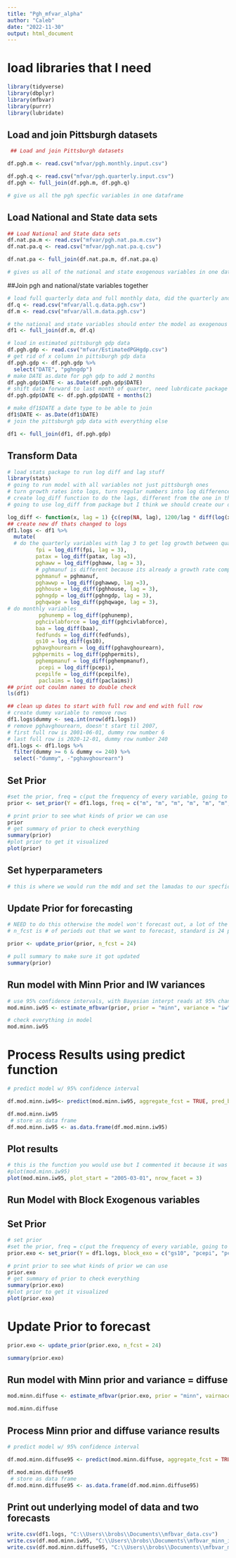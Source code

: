 ```yaml
---
title: "Pgh_mfvar_alpha"
author: "Caleb"
date: "2022-11-30"
output: html_document
---
```

# load libraries that I need 
```r
library(tidyverse) 
library(dbplyr) 
library(mfbvar) 
library(purrr)
library(lubridate)
``` 
## Load and join Pittsburgh datasets 
```r
 ## Load and join Pittsburgh datasets 

df.pgh.m <- read.csv("mfvar/pgh.monthly.input.csv")

df.pgh.q <- read.csv("mfvar/pgh.quarterly.input.csv") 
df.pgh <- full_join(df.pgh.m, df.pgh.q)

# give us all the pgh specfic variables in one dataframe 
```
## Load National and State data sets 
```r
## Load National and State data sets 
df.nat.pa.m <- read.csv("mfvar/pgh.nat.pa.m.csv")
df.nat.pa.q <- read.csv("mfvar/pgh.nat.pa.q.csv") 

df.nat.pa <- full_join(df.nat.pa.m, df.nat.pa.q) 

# gives us all of the national and state exogenous variables in one dataframe 

```

##Join pgh and national/state variables together 
```r
# load full quarterly data and full monthly data, did the quarterly and monthly combining in excel cause it was easier, also had to switch quarterly data to last quarter of the month not the first, easier to do in excel 
df.q <- read.csv("mfvar/all.q.data.pgh.csv") 
df.m <- read.csv("mfvar/all.m.data.pgh.csv") 

# the national and state variables should enter the model as exogenous but the package doesn't really allow that, we're going to try and tinker with it but will also run model where they aren't exogenous 
df1 <- full_join(df.m, df.q)

# load in estimated pittsburgh gdp data 
df.pgh.gdp <- read.csv("mfvar/EstimatedPGHgdp.csv") 
# get rid of x column in pittsburgh gdp data 
df.pgh.gdp <- df.pgh.gdp %>% 
  select("DATE", "pghngdp") 
# make DATE as.date for pgh gdp to add 2 months 
df.pgh.gdp$DATE <- as.Date(df.pgh.gdp$DATE)
# shift data forward to last month of quarter, need lubrdicate package for months function 
df.pgh.gdp$DATE <- df.pgh.gdp$DATE + months(2)

# make df1$DATE a date type to be able to join 
df1$DATE <- as.Date(df1$DATE)
# join the pittsburgh gdp data with everything else 

df1 <- full_join(df1, df.pgh.gdp) 
```
## Transform Data  
```r
# load stats package to run log diff and lag stuff 
library(stats)
# going to run model with all variables not just pittsburgh ones 
# turn growth rates into logs, turn regular numbers into log differences using diff(log()) 
# create log_diff function to do the lags, different from the one in the package but not sure what 1200 is doing there so 
# going to use log_diff from package but I think we should create our own function, doesn't look right 

log_diff <- function(x, lag = 1) {c(rep(NA, lag), 1200/lag * diff(log(x), lag = lag))} 
## create new df thats changed to logs 
df1.logs <- df1 %>% 
  mutate( 
  # do the quarterly variables with lag 3 to get log growth between quarterly inputs  
         fpi = log_diff(fpi, lag = 3), 
         patax = log_diff(patax, lag =3),
         pghaww = log_diff(pghaww, lag = 3), 
         # pghmanuf is different because its already a growth rate comparing this quarter from the year before, tried #log level but was negative so just went with raw value, something we need to discuss 
         pghmanuf = pghmanuf, 
         pghawwp = log_diff(pghawwp, lag =3), 
         pghhouse = log_diff(pghhouse, lag = 3), 
         pghngdp = log_diff(pghngdp, lag = 3),
         pghqwage = log_diff(pghqwage, lag = 3), 
# do monthly variables 
          pghunemp = log_diff(pghunemp),
         pghcivlabforce = log_diff(pghcivlabforce), 
         baa = log_diff(baa), 
         fedfunds = log_diff(fedfunds),
         gs10 = log_diff(gs10),
        pghavghourearn = log_diff(pghavghourearn), 
        pghpermits = log_diff(pghpermits),
         pghempmanuf = log_diff(pghempmanuf), 
          pcepi = log_diff(pcepi), 
         pcepilfe = log_diff(pcepilfe), 
          paclaims = log_diff(paclaims))
## print out coulmn names to double check 
ls(df1)

## clean up dates to start with full row and end with full row 
# create dummy variable to remove rows 
df1.logs$dummy <- seq.int(nrow(df1.logs))
# remove pghavghourearn, doesn't start til 2007, 
# first full row is 2001-06-01, dummy row number 6 
# last full row is 2020-12-01, dummy row number 240 
df1.logs <- df1.logs %>% 
  filter(dummy >= 6 & dummy <= 240) %>% 
  select(-"dummy", -"pghavghourearn") 
```
## Set Prior 
```r
#set the prior, freq = c(put the frequency of every variable, going to be annoying for big data sets, not sure what n_burnin and n_reps does)
prior <- set_prior(Y = df1.logs, freq = c("m", "m", "m", "m", "m", "m", "m", "m", "m", "m", "q", "q", "q", "q", "q", "q", "q", "q"), n_lags = 4, n_burnin = 1000, n_reps = 1000)

# print prior to see what kinds of prior we can use 
prior 
# get summary of prior to check everything 
summary(prior)
#plot prior to get it visualized 
plot(prior) 
```
## Set hyperparameters 
```r
# this is where we would run the mdd and set the lamadas to our specfic needs using mdd, still need to trouble shoot the mdd process, can probably use the alpha verison to do so 
```
## Update Prior for forecasting 
```r
# NEED to do this otherwise the model won't forecast out, a lot of the heavy lifting is done by the prior in the package
# n_fcst is # of periods out that we want to forecast, standard is 24 periods, months, out, so 2 years 

prior <- update_prior(prior, n_fcst = 24)

# pull summary to make sure it got updated 
summary(prior)
```

## Run model with Minn Prior and IW variances 
```r
# use 95% confidence intervals, with Bayesian interpt reads at 95% chance of ___ happening 
mod.minn.iw95 <- estimate_mfbvar(prior, prior = "minn", variance = "iw") 

# check everything in model 
mod.minn.iw95 
```
# Process Results using predict function 
```r
# predict model w/ 95% confidence interval 

df.mod.minn.iw95<- predict(mod.minn.iw95, aggregate_fcst = TRUE, pred_bands = .95)

df.mod.minn.iw95
 # store as data frame 
df.mod.minn.iw95 <- as.data.frame(df.mod.minn.iw95)
```
## Plot results 
```r
# this is the function you would use but I commented it because it was bugging my computer 
#plot(mod.minn.iw95)
plot(mod.minn.iw95, plot_start = "2005-03-01", nrow_facet = 3)
```
## Run Model with Block Exogenous variables 
## Set Prior 
```r
# set prior 
#set the prior, freq = c(put the frequency of every variable, going to be annoying for big data sets, not sure what n_burnin and n_reps does)
prior.exo <- set_prior(Y = df1.logs, block_exo = c("gs10", "pcepi", "pcepilfe", "fedfunds", "baa", "paclaims", "fpi", "patax"), freq = c("m", "m", "m", "m", "m", "m", "m", "m", "m", "m", "q", "q", "q", "q", "q", "q", "q", "q"), n_lags = 4, n_burnin = 1000, n_reps = 1000)

# print prior to see what kinds of prior we can use 
prior.exo
# get summary of prior to check everything 
summary(prior.exo)
#plot prior to get it visualized 
plot(prior.exo)
```
# Update Prior to forecast 
```r
prior.exo <- update_prior(prior.exo, n_fcst = 24) 

summary(prior.exo)
```
## Run model with Minn prior and variance = diffuse 
```r
mod.minn.diffuse <- estimate_mfbvar(prior.exo, prior = "minn", vairnace = "diffuse") 

mod.minn.diffuse 
```
## Process Minn prior and diffuse variance results 
```r
# predict model w/ 95% confidence interval 

df.mod.minn.diffuse95 <- predict(mod.minn.diffuse, aggregate_fcst = TRUE, pred_bands = .95)

df.mod.minn.diffuse95
 # store as data frame 
df.mod.minn.diffuse95 <- as.data.frame(df.mod.minn.diffuse95) 
```
## Print out underlying model of data and two forecasts 
```r
write.csv(df1.logs, "C:\\Users\\brobs\\Documents\\mfbvar_data.csv")
write.csv(df.mod.minn.iw95, "C:\\Users\\brobs\\Documents\\mfbvar_minn_iw_95_fcst.csv")
write.csv(df.mod.minn.diffuse95, "C:\\Users\\brobs\\Documents\\mfbvar_minn_diffuse_95_exo_fcst.csv")
```